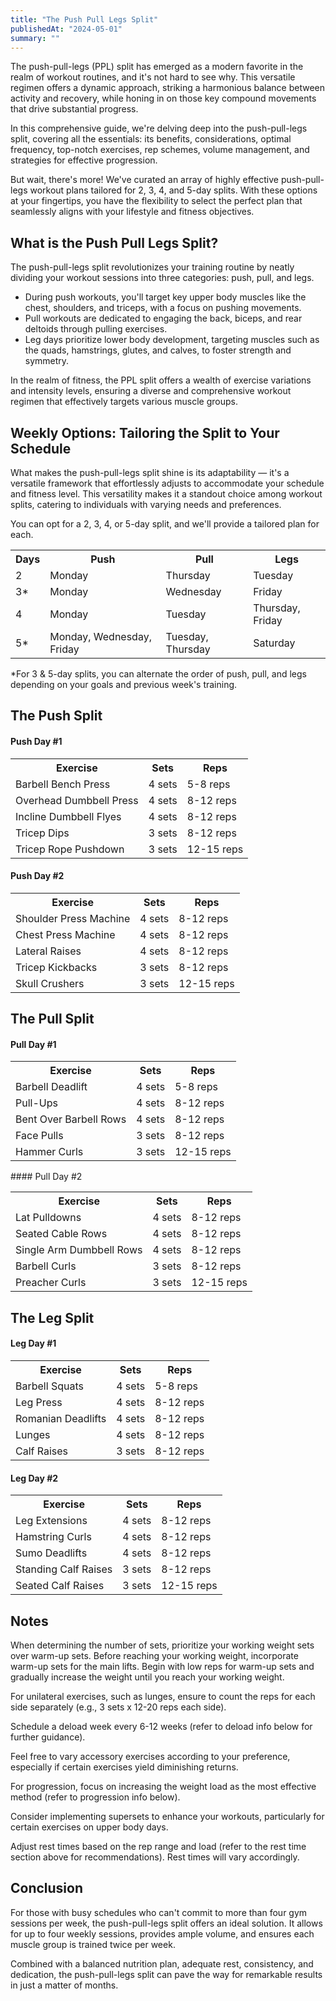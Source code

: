 ---
title: "The Push Pull Legs Split"
publishedAt: "2024-05-01"
summary: ""
---

The push-pull-legs (PPL) split has emerged as a modern favorite in the realm of workout routines, and it's not hard to see why. This versatile regimen offers a dynamic approach, striking a harmonious balance between activity and recovery, while honing in on those key compound movements that drive substantial progress.

In this comprehensive guide, we're delving deep into the push-pull-legs split, covering all the essentials: its benefits, considerations, optimal frequency, top-notch exercises, rep schemes, volume management, and strategies for effective progression.

But wait, there's more! We've curated an array of highly effective push-pull-legs workout plans tailored for 2, 3, 4, and 5-day splits. With these options at your fingertips, you have the flexibility to select the perfect plan that seamlessly aligns with your lifestyle and fitness objectives.

## What is the Push Pull Legs Split?

The push-pull-legs split revolutionizes your training routine by neatly dividing your workout sessions into three categories: push, pull, and legs.

- During push workouts, you'll target key upper body muscles like the chest, shoulders, and triceps, with a focus on pushing movements.
- Pull workouts are dedicated to engaging the back, biceps, and rear deltoids through pulling exercises.
- Leg days prioritize lower body development, targeting muscles such as the quads, hamstrings, glutes, and calves, to foster strength and symmetry.

In the realm of fitness, the PPL split offers a wealth of exercise variations and intensity levels, ensuring a diverse and comprehensive workout regimen that effectively targets various muscle groups.

## Weekly Options: Tailoring the Split to Your Schedule

What makes the push-pull-legs split shine is its adaptability — it's a versatile framework that effortlessly adjusts to accommodate your schedule and fitness level. This versatility makes it a standout choice among workout splits, catering to individuals with varying needs and preferences.

You can opt for a 2, 3, 4, or 5-day split, and we'll provide a tailored plan for each.

<table>
  <tr>
    <th>Days</th>
    <th>Push</th>
    <th>Pull</th>
    <th>Legs</th>
  </tr>
  <tr>
    <td>2</td>
    <td>Monday</td>
    <td>Thursday</td>
    <td>Tuesday</td>
  </tr>
  <tr>
    <td>3*</td>
    <td>Monday</td>
    <td>Wednesday</td>
    <td>Friday</td>
  </tr>
  <tr>
    <td>4</td>
    <td>Monday</td>
    <td>Tuesday</td>
    <td>Thursday, Friday</td>
  </tr>
  <tr>
    <td>5*</td>
    <td>Monday, Wednesday, Friday</td>
    <td>Tuesday, Thursday</td>
    <td>Saturday</td>
  </tr>
</table>
*For 3 & 5-day splits, you can alternate the order of push, pull, and legs depending on your goals and previous week's training.

## The Push Split

#### Push Day #1
<table>
  <tr>
    <th>Exercise</th>
    <th>Sets</th>
    <th>Reps</th>
  </tr>
  <tr>
    <td>Barbell Bench Press</td>
    <td>4 sets</td>
    <td>5-8 reps</td>
  </tr>
  <tr>
    <td>Overhead Dumbbell Press</td>
    <td>4 sets</td>
    <td>8-12 reps</td>
  </tr>
  <tr>
    <td>Incline Dumbbell Flyes</td>
    <td>4 sets</td>
    <td>8-12 reps</td>
  </tr>
  <tr>
    <td>Tricep Dips</td>
    <td>3 sets</td>
    <td>8-12 reps</td>
  </tr>
  <tr>
    <td>Tricep Rope Pushdown</td>
    <td>3 sets</td>
    <td>12-15 reps</td>
  </tr>
</table>

#### Push Day #2
<table>
  <tr>
    <th>Exercise</th>
    <th>Sets</th>
    <th>Reps</th>
  </tr>
  <tr>
    <td>Shoulder Press Machine</td>
    <td>4 sets</td>
    <td>8-12 reps</td>
  </tr>
  <tr>
    <td>Chest Press Machine</td>
    <td>4 sets</td>
    <td>8-12 reps</td>
  </tr>
  <tr>
    <td>Lateral Raises</td>
    <td>4 sets</td>
    <td>8-12 reps</td>
  </tr>
  <tr>
    <td>Tricep Kickbacks</td>
    <td>3 sets</td>
    <td>8-12 reps</td>
  </tr>
  <tr>
    <td>Skull Crushers</td>
    <td>3 sets</td>
    <td>12-15 reps</td>
  </tr>
</table>

## The Pull Split
#### Pull Day #1
<table>
  <tr>
    <th>Exercise</th>
    <th>Sets</th>
    <th>Reps</th>
  </tr>
  <tr>
    <td>Barbell Deadlift</td>
    <td>4 sets</td>
    <td>5-8 reps</td>
  </tr>
  <tr>
    <td>Pull-Ups</td>
    <td>4 sets</td>
    <td>8-12 reps</td>
  </tr>
  <tr>
    <td>Bent Over Barbell Rows</td>
    <td>4 sets</td>
    <td>8-12 reps</td>
  </tr>
  <tr>
    <td>Face Pulls</td>
    <td>3 sets</td>
    <td>8-12 reps</td>
  </tr>
  <tr>
    <td>Hammer Curls</td>
    <td>3 sets</td>
    <td>12-15 reps</td>
  </tr>
</table>
#### Pull Day #2
<table>
  <tr>
    <th>Exercise</th>
    <th>Sets</th>
    <th>Reps</th>
  </tr>
  <tr>
    <td>Lat Pulldowns</td>
    <td>4 sets</td>
    <td>8-12 reps</td>
  </tr>
  <tr>
    <td>Seated Cable Rows</td>
    <td>4 sets</td>
    <td>8-12 reps</td>
  </tr>
  <tr>
    <td>Single Arm Dumbbell Rows</td>
    <td>4 sets</td>
    <td>8-12 reps</td>
  </tr>
  <tr>
    <td>Barbell Curls</td>
    <td>3 sets</td>
    <td>8-12 reps</td>
  </tr>
  <tr>
    <td>Preacher Curls</td>
    <td>3 sets</td>
    <td>12-15 reps</td>
  </tr>
</table>

## The Leg Split

#### Leg Day #1
<table>
  <tr>
    <th>Exercise</th>
    <th>Sets</th>
    <th>Reps</th>
  </tr>
  <tr>
    <td>Barbell Squats</td>
    <td>4 sets</td>
    <td>5-8 reps</td>
  </tr>
  <tr>
    <td>Leg Press</td>
    <td>4 sets</td>
    <td>8-12 reps</td>
  </tr>
  <tr>
    <td>Romanian Deadlifts</td>
    <td>4 sets</td>
    <td>8-12 reps</td>
  </tr>
  <tr>
    <td>Lunges</td>
    <td>4 sets</td>
    <td>8-12 reps</td>
  </tr>
  <tr>
    <td>Calf Raises</td>
    <td>3 sets</td>
    <td>8-12 reps</td>
  </tr>
</table>

#### Leg Day #2
<table>
  <tr>
    <th>Exercise</th>
    <th>Sets</th>
    <th>Reps</th>
  </tr>
  <tr>
    <td>Leg Extensions</td>
    <td>4 sets</td>
    <td>8-12 reps</td>
  </tr>
  <tr>
    <td>Hamstring Curls</td>
    <td>4 sets</td>
    <td>8-12 reps</td>
  </tr>
  <tr>
    <td>Sumo Deadlifts</td>
    <td>4 sets</td>
    <td>8-12 reps</td>
  </tr>
  <tr>
    <td>Standing Calf Raises</td>
    <td>3 sets</td>
    <td>8-12 reps</td>
  </tr>
  <tr>
    <td>Seated Calf Raises</td>
    <td>3 sets</td>
    <td>12-15 reps</td>
  </tr>
</table>

## Notes
When determining the number of sets, prioritize your working weight sets over warm-up sets. Before reaching your working weight, incorporate warm-up sets for the main lifts. Begin with low reps for warm-up sets and gradually increase the weight until you reach your working weight.

For unilateral exercises, such as lunges, ensure to count the reps for each side separately (e.g., 3 sets x 12-20 reps each side).

Schedule a deload week every 6-12 weeks (refer to deload info below for further guidance).

Feel free to vary accessory exercises according to your preference, especially if certain exercises yield diminishing returns.

For progression, focus on increasing the weight load as the most effective method (refer to progression info below).

Consider implementing supersets to enhance your workouts, particularly for certain exercises on upper body days.

Adjust rest times based on the rep range and load (refer to the rest time section above for recommendations). Rest times will vary accordingly.

## Conclusion

For those with busy schedules who can't commit to more than four gym sessions per week, the push-pull-legs split offers an ideal solution. It allows for up to four weekly sessions, provides ample volume, and ensures each muscle group is trained twice per week.

Combined with a balanced nutrition plan, adequate rest, consistency, and dedication, the push-pull-legs split can pave the way for remarkable results in just a matter of months.